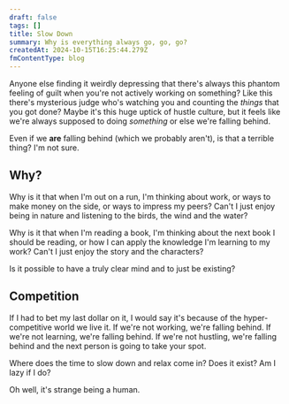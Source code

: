 ```yaml
---
draft: false
tags: []
title: Slow Down
summary: Why is everything always go, go, go?
createdAt: 2024-10-15T16:25:44.279Z
fmContentType: blog
---
```


Anyone else finding it weirdly depressing that there's always this phantom feeling of guilt when you're not actively working on something? Like this there's mysterious judge who's watching you and counting the _things_ that you got done? Maybe it's this huge uptick of hustle culture, but it feels like we're always supposed to doing _something_ or else we're falling behind.

Even if we **are** falling behind (which we probably aren't), is that a terrible thing? I'm not sure.

## Why?

Why is it that when I'm out on a run, I'm thinking about work, or ways to make money on the side, or ways to impress my peers? Can't I just enjoy being in nature and listening to the birds, the wind and the water?

Why is it that when I'm reading a book, I'm thinking about the next book I should be reading, or how I can apply the knowledge I'm learning to my work? Can't I just enjoy the story and the characters?

Is it possible to have a truly clear mind and to just be existing?

## Competition

If I had to bet my last dollar on it, I would say it's because of the hyper-competitive world we live it. If we're not working, we're falling behind. If we're not learning, we're falling behind. If we're not hustling, we're falling behind and the next person is going to take your spot.

Where does the time to slow down and relax come in? Does it exist? Am I lazy if I do?

Oh well, it's strange being a human.
